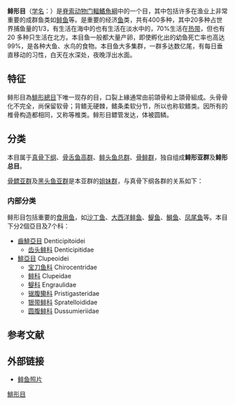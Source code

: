 {{Automatic taxobox
| taxon = Clupeiformes
| authority = {{le|愛德溫·史蒂芬·古德里奇|Edwin Stephen Goodrich|Goodrich}}, 1909
| display_parents=7
| fossil_range = {{fossil range|earliest=晚侏罗世|阿尔布阶|现代}} <small>[[白垩纪|白垩纪]]早期至今</small>
| image =Alosa_fallax.jpg
| image_caption =[[芬塔西鲱|芬塔西鲱]] ''Alosa fallax''
| subdivision_ranks = 亞目
| subdivision = 
* [[齒鯡亞目|齒鯡亞目]] Denticipitoidei
* [[鯡亞目|鯡亞目]] Clupeoidei
}}

'''鲱形目'''（[[学名|学名]]：{{lang|la|Clupeiformes}}）是[[脊索动物门|脊索动物门]][[輻鰭魚綱|輻鰭魚綱]]中的一个目，其中包括许多在渔业上非常重要的成群鱼类如[[鲱鱼|鲱鱼]]等。是重要的经济[[鱼|鱼]]类，共有400多种，其中20多种占世界捕鱼量的1/3，有生活在海中的也有生活在淡水中的，70%生活在[[热带|热带]]，但也有20 多种只生活在北方。本目鱼一般都大量产卵，即使孵化出的幼鱼死亡率也高达99%，是各种大鱼、水鸟的食物。本目鱼大多集群，一群多达数亿尾，有每日垂直移动的习性，白天在水深处，夜晚浮出水面。{{r|FishBase}}

==特征==
鲱形目為[[鯡形總目|鯡形總目]]下唯一现存的目，口裂上緣通常由前頜骨和上頜骨組成。头骨骨化不完全，尚保留软骨；背鳍无硬棘，鳍条柔软分节，所以也称软鳍类。因所有的椎骨构造都相同，又称等椎类。鲱形目鳔管发达，体被圆鳞。

==分类==
本目属于[[真骨下纲|真骨下纲]]、[[骨舌鱼高群|骨舌鱼高群]]、[[鲱头鱼总群|鲱头鱼总群]]、[[骨鲱群|骨鲱群]]，独自组成'''鲱形亚群'''及'''鲱形总目'''{{r|Deepfin|PLoS}}。

[[骨鳔亚群|骨鳔亚群]]及[[黑头鱼亚群|黑头鱼亚群]]是本亚群的[[姐妹群|姐妹群]]，与真骨下纲各群的关系如下：
{{真骨下纲支序分类法}}
===内部分类===
鲱形目包括重要的[[食用鱼|食用鱼]]，如[[沙丁鱼|沙丁鱼]]、[[大西洋鲱鱼|大西洋鲱鱼]]、[[鳀鱼|鳀鱼]]、[[鰣鱼|鰣鱼]]、[[凤尾鱼|凤尾鱼]]等。本目下分2個亞目及7个科{{r|FishBase|Deepfin|PLoS}}：
* [[齒鯡亞目|齒鯡亞目]] Denticipitoidei
**[[齿头鲱科|齿头鲱科]] Denticipitidae
* [[鯡亞目|鯡亞目]] Clupeoidei
**[[宝刀鱼科|宝刀鱼科]] Chirocentridae
**[[鲱科|鲱科]] Clupeidae
**[[鳀科|鳀科]] Engraulidae
**[[锯腹鳓科|锯腹鳓科]] Pristigasteridae
**[[银带鲱科|银带鲱科]] Spratelloididae
**[[圆腹鲱科|圆腹鲱科]] Dussumieriidae

==参考文献==
{{reflist|refs=
<ref name=FishBase>{{FishBase order|order=Clupeiformes|month=January|year=2019}}</ref>
<ref name=Deepfin>{{cite journal|last1=Betancur-R|first1=Ricardo|last2=Wiley|first2=Edward O.|last3=Arratia|first3=Gloria|last4=Acero|first4=Arturo|last5=Bailly|first5=Nicolas|last6=Miya|first6=Masaki|last7=Lecointre|first7=Guillaume|last8=Ortí|first8=Guillermo|title=Phylogenetic classification of bony fishes|journal=''BMC Evolutionary Biology''|date=2017-07-06|volume=17|pages=162|doi=10.1186/s12862-017-0958-3|url=https://bmcevolbiol.biomedcentral.com/articles/10.1186/s12862-017-0958-3|issn=1471-2148|author=|access-date=2019-01-10|archive-url=https://web.archive.org/web/20190322032046/https://bmcevolbiol.biomedcentral.com/articles/10.1186/s12862-017-0958-3|archive-date=2019-03-22|dead-url=yes}}</ref>
<ref name=PLoS>Betancur-R., R., R.E. Broughton, E.O. Wiley, K. Carpenter, J.A. Lopez, C. Li, N.I. Holcroft, D. Arcila, M. Sanciangco, J. Cureton, F. Zhang, T. Buser, M. Campbell, T. Rowley, J.A. Ballesteros, G. Lu, T. Grande, G. Arratia & G. Ortí. 2013. [http://currents.plos.org/treeoflife/article/the-tree-of-life-and-a-new-classification-of-bony-fishes/ The tree of life and a new classification of bony fishes]. ''PLoS Currents Tree of Life''. 2013 Apr 18.</ref>
}}

== 外部链接 ==
* [http://www.ittiofauna.org/webmuseum/pesciossei/clupeiformes/clupeiformes.htm 鲱鱼照片]

{{輻鰭魚|A.}}
{{taxonbar}}

[[Category:鯡形目|]]